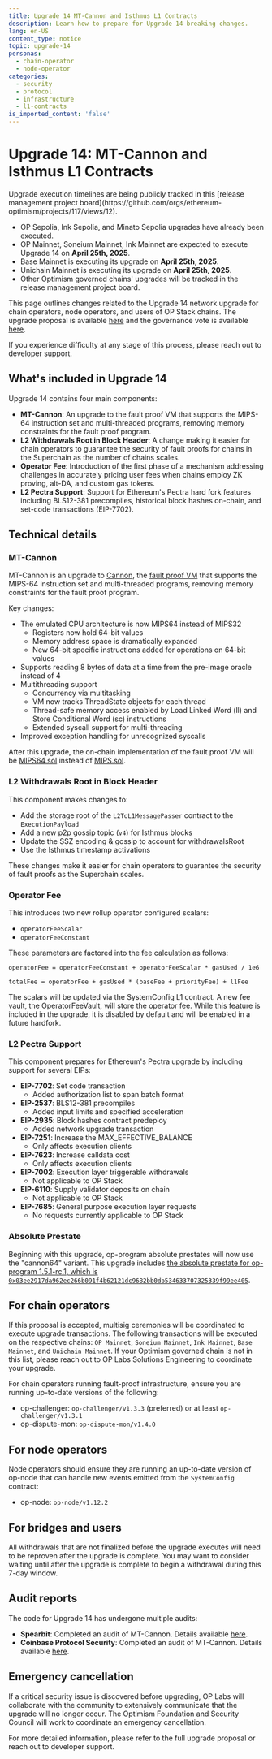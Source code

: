 ```yaml
---
title: Upgrade 14 MT-Cannon and Isthmus L1 Contracts
description: Learn how to prepare for Upgrade 14 breaking changes.
lang: en-US
content_type: notice
topic: upgrade-14
personas:
  - chain-operator
  - node-operator
categories:
  - security
  - protocol
  - infrastructure
  - l1-contracts
is_imported_content: 'false'
---
```



# Upgrade 14: MT-Cannon and Isthmus L1 Contracts

<Callout type="info">
  Upgrade execution timelines are being publicly tracked in this [release management project board](https://github.com/orgs/ethereum-optimism/projects/117/views/12). 
  
  * OP Sepolia, Ink Sepolia, and Minato Sepolia upgrades have already been executed.
  * OP Mainnet, Soneium Mainnet, Ink Mainnet are expected to execute Upgrade 14 on **April 25th, 2025**.
  * Base Mainnet is executing its upgrade on **April 25th, 2025**.
  * Unichain Mainnet is executing its upgrade on **April 25th, 2025**.
  * Other Optimism governed chains' upgrades will be tracked in the release management project board.
</Callout>

This page outlines changes related to the Upgrade 14 network upgrade for chain operators, node operators, and users of OP Stack chains. The upgrade proposal is available [here](https://gov.optimism.io/t/upgrade-proposal-14-mt-cannon-and-isthmus-l1-contracts/10123) and the governance vote is available [here](https://vote.optimism.io/).

If you experience difficulty at any stage of this process, please reach out to developer support.

## What's included in Upgrade 14

Upgrade 14 contains four main components:

* **MT-Cannon**: An upgrade to the fault proof VM that supports the MIPS-64 instruction set and multi-threaded programs, removing memory constraints for the fault proof program.
* **L2 Withdrawals Root in Block Header**: A change making it easier for chain operators to guarantee the security of fault proofs for chains in the Superchain as the number of chains scales.
* **Operator Fee**: Introduction of the first phase of a mechanism addressing challenges in accurately pricing user fees when chains employ ZK proving, alt-DA, and custom gas tokens.
* **L2 Pectra Support**: Support for Ethereum's Pectra hard fork features including BLS12-381 precompiles, historical block hashes on-chain, and set-code transactions (EIP-7702).

## Technical details

### MT-Cannon

MT-Cannon is an upgrade to [Cannon](/stack/fault-proofs/cannon), the [fault proof VM](/stack/fault-proofs/fp-components#fault-proof-virtual-machine) that supports the MIPS-64 instruction set and multi-threaded programs, removing memory constraints for the fault proof program.

Key changes:

* The emulated CPU architecture is now MIPS64 instead of MIPS32
  * Registers now hold 64-bit values
  * Memory address space is dramatically expanded
  * New 64-bit specific instructions added for operations on 64-bit values
* Supports reading 8 bytes of data at a time from the pre-image oracle instead of 4
* Multithreading support
  * Concurrency via multitasking 
  * VM now tracks ThreadState objects for each thread
  * Thread-safe memory access enabled by Load Linked Word (ll) and Store Conditional Word (sc) instructions
  * Extended syscall support for multi-threading
* Improved exception handling for unrecognized syscalls

After this upgrade, the on-chain implementation of the fault proof VM will be [MIPS64.sol](https://github.com/ethereum-optimism/optimism/blob/develop/packages/contracts-bedrock/src/cannon/MIPS64.sol) instead of [MIPS.sol](https://github.com/ethereum-optimism/optimism/blob/develop/packages/contracts-bedrock/src/cannon/MIPS.sol).

### L2 Withdrawals Root in Block Header

This component makes changes to:

* Add the storage root of the `L2ToL1MessagePasser` contract to the `ExecutionPayload`
* Add a new p2p gossip topic (`v4`) for Isthmus blocks
* Update the SSZ encoding & gossip to account for withdrawalsRoot
* Use the Isthmus timestamp activations

These changes make it easier for chain operators to guarantee the security of fault proofs as the Superchain scales.

### Operator Fee

This introduces two new rollup operator configured scalars:

* `operatorFeeScalar`
* `operatorFeeConstant`

These parameters are factored into the fee calculation as follows:

```
operatorFee = operatorFeeConstant + operatorFeeScalar * gasUsed / 1e6

totalFee = operatorFee + gasUsed * (baseFee + priorityFee) + l1Fee
```

The scalars will be updated via the SystemConfig L1 contract. A new fee vault, the OperatorFeeVault, will store the operator fee. While this feature is included in the upgrade, it is disabled by default and will be enabled in a future hardfork.

### L2 Pectra Support

This component prepares for Ethereum's Pectra upgrade by including support for several EIPs:

* **EIP-7702**: Set code transaction
  * Added authorization list to span batch format
* **EIP-2537**: BLS12-381 precompiles
  * Added input limits and specified acceleration
* **EIP-2935**: Block hashes contract predeploy
  * Added network upgrade transaction
* **EIP-7251**: Increase the MAX_EFFECTIVE_BALANCE
  * Only affects execution clients
* **EIP-7623**: Increase calldata cost
  * Only affects execution clients
* **EIP-7002**: Execution layer triggerable withdrawals
  * Not applicable to OP Stack
* **EIP-6110**: Supply validator deposits on chain
  * Not applicable to OP Stack
* **EIP-7685**: General purpose execution layer requests
  * No requests currently applicable to OP Stack

### Absolute Prestate

Beginning with this upgrade, op-program absolute prestates will now use the "cannon64" variant. This upgrade includes [the absolute prestate for op-program 1.5.1-rc.1, which is `0x03ee2917da962ec266b091f4b62121dc9682bb0db534633707325339f99ee405`](https://github.com/ethereum-optimism/superchain-registry/blob/main/validation/standard/standard-prestates.toml).

## For chain operators

If this proposal is accepted, multisig ceremonies will be coordinated to execute upgrade transactions. The following transactions will be executed on the respective chains: `OP Mainnet`, `Soneium Mainnet`, `Ink Mainnet`, `Base Mainnet`, and `Unichain Mainnet`. If your Optimism governed chain is not in this list, please reach out to OP Labs Solutions Engineering to coordinate your upgrade.

For chain operators running fault-proof infrastructure, ensure you are running up-to-date versions of the following:

* op-challenger: `op-challenger/v1.3.3` (preferred) or at least `op-challenger/v1.3.1`
* op-dispute-mon: `op-dispute-mon/v1.4.0`

## For node operators

Node operators should ensure they are running an up-to-date version of op-node that can handle new events emitted from the `SystemConfig` contract:

* op-node: `op-node/v1.12.2`

## For bridges and users

<Callout type="warning">
  All withdrawals that are not finalized before the upgrade executes will need to be reproven after the upgrade is complete. You may want to consider waiting until after the upgrade is complete to begin a withdrawal during this 7-day window.
</Callout>

## Audit reports

The code for Upgrade 14 has undergone multiple audits:

* **Spearbit**: Completed an audit of MT-Cannon. Details available [here](#).
* **Coinbase Protocol Security**: Completed an audit of MT-Cannon. Details available [here](#).

## Emergency cancellation

If a critical security issue is discovered before upgrading, OP Labs will collaborate with the community to extensively communicate that the upgrade will no longer occur. The Optimism Foundation and Security Council will work to coordinate an emergency cancellation.

For more detailed information, please refer to the full upgrade proposal or reach out to developer support.